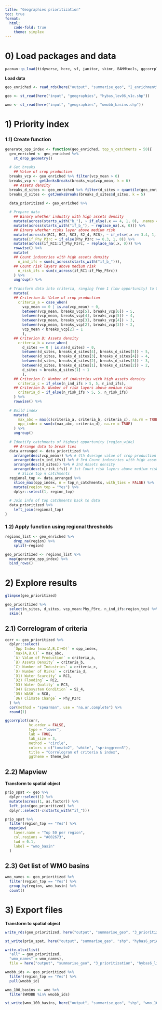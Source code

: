 ```yaml
---
title: "Geographies prioritization"
toc: true
format:
  html: 
    code-fold: true
    theme: simplex
---
```


# 0) Load packages and data

```r
pacman::p_load(tidyverse, here, sf, janitor, skimr, BAMMtools, ggcorrplot, mapview, RColorBrewer, openxlsx)
```

**Load data**

```r
geo_enriched <- read_rds(here("output", "summarise_geo", "2_enrichment", "hybas6_enriched.rds"))

geo <- st_read(here("input", "geographies", "hybas_lev06_v1c.shp"))

wmo <- st_read(here("input", "geographies", "wmobb_basins.shp"))
```

# 1) Priority index

### 1.1) Create function

```r
generate_opp_index <- function(geo_enriched, top_n_catchments = 50){
  geo_enriched <- geo_enriched %>%
    st_drop_geometry()
  
  # Get breaks
    ## Value of crop production
  breaks_vcp <- geo_enriched %>% filter(vcp_mean > 0)
  breaks_vcp <- getJenksBreaks(breaks_vcp$vcp_mean, k = 6)
    ## Assets density
  breaks_d_sites <- geo_enriched %>% filter(d_sites > quantile(geo_enriched$d_sites, probs = c(0.5), na.rm = TRUE))
  breaks_d_sites <- getJenksBreaks(breaks_d_sites$d_sites, k = 5)

  data_prioritized <- geo_enriched %>%
  
  # Prepare data
    ## Binary whether industry with high assets density
    mutate(across(starts_with("b_"), ~ if_else(.x == 4, 1, 0), .names = "if_{.col}")) %>%
    mutate(across(starts_with("if_b_"), ~ replace_na(.x, 0))) %>%
    ## Binary whether risks layer above medium risk
    mutate(across(c(RC1, RC2, RC3, S2_4, RC8), ~ if_else(.x >= 3.4, 1, 0), .names = "if_{.col}")) %>%
    mutate(if_Phy_P3rc = if_else(Phy_P3rc >= 0.3, 1, 0)) %>%
    mutate(across(if_RC1:if_Phy_P3rc, ~ replace_na(.x, 0))) %>%
    rowwise() %>%
    mutate(
    ## Count industries with high assets density  
      n_ind_ifs = sum(c_across(starts_with("if_b_"))),
    ## Count risk layers above medium risk  
      n_risk_ifs = sum(c_across(if_RC1:if_Phy_P3rc))
    ) %>%
    ungroup() %>%
  
  # Transform data into criteria, ranging from 1 (low opportunity) to 5 (high opportunity)
    mutate(
    ## Criterion A: Value of crop production
      criteria_a = case_when(
        vcp_mean == 0 | is.na(vcp_mean) ~ 0,
        between(vcp_mean, breaks_vcp[5], breaks_vcp[6]) ~ 5,
        between(vcp_mean, breaks_vcp[4], breaks_vcp[5]) ~ 4,
        between(vcp_mean, breaks_vcp[3], breaks_vcp[4]) ~ 3,
        between(vcp_mean, breaks_vcp[2], breaks_vcp[3]) ~ 2,
        vcp_mean < breaks_vcp[2] ~ 1
        ),
    ## Criterion B: Assets density
      criteria_b = case_when(
        d_sites == 0 | is.na(d_sites) ~ 0,
        between(d_sites, breaks_d_sites[4], breaks_d_sites[5]) ~ 5,
        between(d_sites, breaks_d_sites[3], breaks_d_sites[4]) ~ 4,
        between(d_sites, breaks_d_sites[2], breaks_d_sites[3]) ~ 3,
        between(d_sites, breaks_d_sites[1], breaks_d_sites[2]) ~ 2,
        d_sites < breaks_d_sites[1] ~ 1
        ),
    ## Criterion C: Number of industries with high assets density
      criteria_c = if_else(n_ind_ifs > 5, 5, n_ind_ifs),
    ## Criterion D: Number of risk layers above medium risk
      criteria_d = if_else(n_risk_ifs > 5, 5, n_risk_ifs)
    ) %>%
    rowwise() %>%
  
  # Build index
    mutate(
      max_abc = max(c(criteria_a, criteria_b, criteria_c), na.rm = TRUE), # Max of economic factors Max(A,B,C)
      opp_index = sum(c(max_abc, criteria_d), na.rm = TRUE)               # Opportunity Index [max(A,B,C)+D]
    ) %>%
    ungroup()
  
  # Identify catchments of highest opportunity (region_wide)
    ## Arrange data to break ties 
  data_arranged <- data_prioritized %>%
    arrange(desc(vcp_mean)) %>% # 4th Average value of crop production
    arrange(desc(n_ind_ifs)) %>% # 3rd Count industries with high assets density 
    arrange(desc(d_sites)) %>% # 2nd Assets density
    arrange(desc(n_risk_ifs)) # 1st Count risk layers above medium risk
      # Slice top n catchments
  regional_top <- data_arranged %>%
    slice_max(opp_index, n = top_n_catchments, with_ties = FALSE) %>%
    mutate(region_top = "Yes") %>%
    dplyr::select(1, region_top)
  
  # Join info of top catchments back to data 
  data_prioritized %>%
    left_join(regional_top)
}
```

### 1.2) Apply function using regional thresholds

```r
regions_list <- geo_enriched %>% 
    drop_na(region) %>% 
    split(~region)

geo_prioritized <- regions_list %>% 
  map(generate_opp_index) %>% 
  bind_rows()
```

# 2) Explore results

```r
glimpse(geo_prioritized)
```

```r
geo_prioritized %>%
  select(n_sites, d_sites, vcp_mean:Phy_P3rc, n_ind_ifs:region_top) %>%
  skim()
```

## 2.1) Correlogram of criteria

```r
corr <- geo_prioritized %>%
  dplyr::select(
    `Opp Index [max(A,B,C)+D]` = opp_index,
    `max(A,B,C)` = max_abc,
    `A) Value of Production` = criteria_a,
    `B) Assets Density` = criteria_b,
    `C) Number of Industries` = criteria_c, 
    `D) Number of Risks` = criteria_d, 
    `D1) Water Scarcity` = RC1,
    `D2) Flooding` = RC2,
    `D3) Water Quality` = RC3, 
    `D4) Ecosystem Condition` = S2_4, 
    `D5) WASH` = RC8, 
    `D6) Climate Change` = Phy_P3rc
  ) %>%
  cor(method = "spearman", use = "na.or.complete") %>%
  round(1)
```

```r
ggcorrplot(corr,
           hc.order = FALSE, 
           type = "lower", 
           lab = TRUE, 
           lab_size = 3, 
           method = "circle", 
           colors = c("tomato2", "white", "springgreen3"), 
           title = "Correlogram of criteria & index", 
           ggtheme = theme_bw)
```

## 2.2) Mapview

**Transform to spatial object**

```r
prio_spat <- geo %>%
  dplyr::select(1) %>%
  mutate(across(1, as.factor)) %>%
  left_join(geo_prioritized) %>%
  dplyr::select(-c(starts_with("if_")))
```

```r
prio_spat %>%
  filter(region_top == "Yes") %>%
  mapview(
    layer.name = "Top 50 per region",
    col.regions = "#002673", 
    lwd = 0.1,
    label = "wmo_basin"
  )
```

## 2.3) Get list of WMO basins

```r
wmo_names <- geo_prioritized %>%
  filter(region_top == "Yes") %>%
  group_by(region, wmo_basin) %>%
  count()
```

# 3) Export files

**Transform to spatial object**

```r
write_rds(geo_prioritized, here("output", "summarise_geo", "3_prioritization", "hybas6_prioritized.rds"))
```

```r
st_write(prio_spat, here("output", "summarise_geo", "shp", "hybas6_prioritized.shp"), layer_options = "ENCODING=UTF-8", delete_layer = TRUE)
```

```r
write.xlsx(list(
  "all" = geo_prioritized,
  "wmo_names" = wmo_names),
  file = here("output", "summarise_geo", "3_prioritization", "hybas6_list_basins_collective_action.xlsx"), rowNames = FALSE)
```

```r
wmobb_ids <- geo_prioritized %>%
  filter(region_top == "Yes") %>%
  pull(wmobb_id)

wmo_100_basins <- wmo %>%
  filter(WMOBB %in% wmobb_ids)
```

```r
st_write(wmo_100_basins, here("output", "summarise_geo", "shp", "wmo_100_basins.shp"), layer_options = "ENCODING=UTF-8", delete_layer = TRUE)
```

